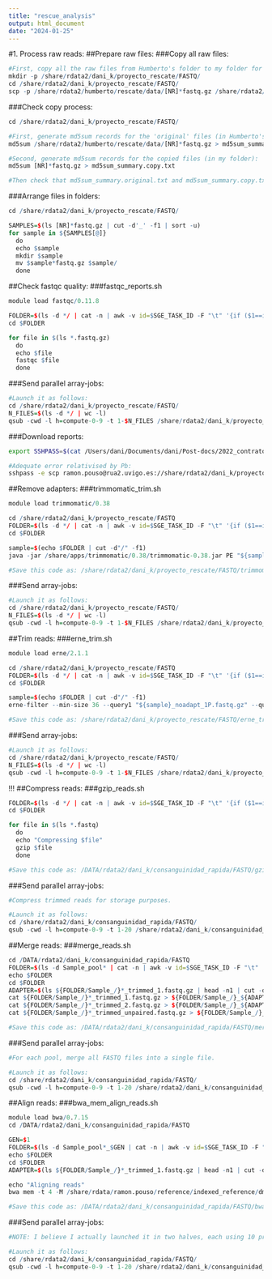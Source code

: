 ```yaml
---
title: "rescue_analysis"
output: html_document
date: "2024-01-25"
---
```


#1. Process raw reads:
##Prepare raw files:
###Copy all raw files:
```R

#First, copy all the raw files from Humberto's folder to my folder for this project:
mkdir -p /share/rdata2/dani_k/proyecto_rescate/FASTQ/
cd /share/rdata2/dani_k/proyecto_rescate/FASTQ/
scp -p /share/rdata2/humberto/rescate/data/[NR]*fastq.gz /share/rdata2/dani_k/proyecto_rescate/FASTQ/

```

###Check copy process:
```R

cd /share/rdata2/dani_k/proyecto_rescate/FASTQ/

#First, generate md5sum records for the 'original' files (in Humberto's folder):
md5sum /share/rdata2/humberto/rescate/data/[NR]*fastq.gz > md5sum_summary.original.txt

#Second, generate md5sum records for the copied files (in my folder):
md5sum [NR]*fastq.gz > md5sum_summary.copy.txt

#Then check that md5sum_summary.original.txt and md5sum_summary.copy.txt files are identical. They are!

```

###Arrange files in folders:
```R

cd /share/rdata2/dani_k/proyecto_rescate/FASTQ/

SAMPLES=$(ls [NR]*fastq.gz | cut -d'_' -f1 | sort -u)
for sample in ${SAMPLES[@]}
  do
  echo $sample
  mkdir $sample
  mv $sample*fastq.gz $sample/
  done

```


##Check fastqc quality:
###fastqc_reports.sh
```R

module load fastqc/0.11.8

FOLDER=$(ls -d */ | cat -n | awk -v id=$SGE_TASK_ID -F "\t" '{if ($1==id) printf ("%s\n", $2)}')
cd $FOLDER

for file in $(ls *.fastq.gz)
  do
  echo $file
  fastqc $file
  done

```

###Send parallel array-jobs:
```R

#Launch it as follows:
cd /share/rdata2/dani_k/proyecto_rescate/FASTQ/
N_FILES=$(ls -d */ | wc -l)
qsub -cwd -l h=compute-0-9 -t 1-$N_FILES /share/rdata2/dani_k/proyecto_rescate/FASTQ/fastqc_reports.sh

```

###Download reports:
```bash

export SSHPASS=$(cat /Users/dani/Documents/dani/Post-docs/2022_contrato_Vigo/drosophila_load/Analisis_dani/rua2.txt)

#Adequate error relativised by Pb:
sshpass -e scp ramon.pouso@rua2.uvigo.es://share/rdata2/dani_k/proyecto_rescate/FASTQ/*/*_fastqc.html /Users/dani/Documents/dani/Post-docs/2022_contrato_Vigo/drosophila_load/depresion_esteriles/fastqc/

```


##Remove adapters:
###trimmomatic_trim.sh
```R

module load trimmomatic/0.38

cd /share/rdata2/dani_k/proyecto_rescate/FASTQ
FOLDER=$(ls -d */ | cat -n | awk -v id=$SGE_TASK_ID -F "\t" '{if ($1==id) printf ("%s\n", $2)}')
cd $FOLDER

sample=$(echo $FOLDER | cut -d"/" -f1)
java -jar /share/apps/trimmomatic/0.38/trimmomatic-0.38.jar PE "${sample}_1.fastq.gz" "${sample}_2.fastq.gz" -baseout "${sample}_noadapt.fastq.gz" ILLUMINACLIP:/share/apps/trimmomatic/0.38/adapters/NexteraPE-PE.fa:2:30:10

#Save this code as: /share/rdata2/dani_k/proyecto_rescate/FASTQ/trimmomatic_trim.sh

```

###Send array-jobs:
```R

#Launch it as follows:
cd /share/rdata2/dani_k/proyecto_rescate/FASTQ/
N_FILES=$(ls -d */ | wc -l)
qsub -cwd -l h=compute-0-9 -t 1-$N_FILES /share/rdata2/dani_k/proyecto_rescate/FASTQ/trimmomatic_trim.sh

```


##Trim reads:
###erne_trim.sh
```R

module load erne/2.1.1

cd /share/rdata2/dani_k/proyecto_rescate/FASTQ
FOLDER=$(ls -d */ | cat -n | awk -v id=$SGE_TASK_ID -F "\t" '{if ($1==id) printf ("%s\n", $2)}')
cd $FOLDER

sample=$(echo $FOLDER | cut -d"/" -f1)
erne-filter --min-size 36 --query1 "${sample}_noadapt_1P.fastq.gz" --query2 "${sample}_noadapt_2P.fastq.gz" --output-prefix "${sample}_noadapt_trimmed" --gzip

#Save this code as: /share/rdata2/dani_k/proyecto_rescate/FASTQ/erne_trim.sh

```

###Send array-jobs:
```R

#Launch it as follows:
cd /share/rdata2/dani_k/proyecto_rescate/FASTQ/
N_FILES=$(ls -d */ | wc -l)
qsub -cwd -l h=compute-0-9 -t 1-$N_FILES /share/rdata2/dani_k/proyecto_rescate/FASTQ/erne_trim.sh

```

!!!
##Compress reads:
###gzip_reads.sh
```R

FOLDER=$(ls -d */ | cat -n | awk -v id=$SGE_TASK_ID -F "\t" '{if ($1==id) printf ("%s\n", $2)}')
cd $FOLDER

for file in $(ls *.fastq)
  do
  echo "Compressing $file"
  gzip $file
  done

#Save this code as: /DATA/rdata2/dani_k/consanguinidad_rapida/FASTQ/gzip_reads.sh

```

###Send parallel array-jobs:
```R

#Compress trimmed reads for storage purposes.

#Launch it as follows:
cd /share/rdata2/dani_k/consanguinidad_rapida/FASTQ/
qsub -cwd -l h=compute-0-9 -t 1-20 /share/rdata2/dani_k/consanguinidad_rapida/FASTQ/gzip_reads.sh

```


##Merge reads:
###merge_reads.sh
```R

cd /DATA/rdata2/dani_k/consanguinidad_rapida/FASTQ
FOLDER=$(ls -d Sample_pool* | cat -n | awk -v id=$SGE_TASK_ID -F "\t" '{if ($1==id) printf ("%s\n", $2)}')
echo $FOLDER
cd $FOLDER
ADAPTER=$(ls ${FOLDER/Sample_/}*_trimmed_1.fastq.gz | head -n1 | cut -d'_' -f3)
cat ${FOLDER/Sample_/}*_trimmed_1.fastq.gz > ${FOLDER/Sample_/}_${ADAPTER}_Lmerged_trimmed_1.fastq.gz
cat ${FOLDER/Sample_/}*_trimmed_2.fastq.gz > ${FOLDER/Sample_/}_${ADAPTER}_Lmerged_trimmed_2.fastq.gz
cat ${FOLDER/Sample_/}*_trimmed_unpaired.fastq.gz > ${FOLDER/Sample_/}_${ADAPTER}_Lmerged_trimmed_unpaired.fastq.gz

#Save this code as: /DATA/rdata2/dani_k/consanguinidad_rapida/FASTQ/merge_reads.sh

```

###Send parallel array-jobs:
```R

#For each pool, merge all FASTQ files into a single file.

#Launch it as follows:
cd /share/rdata2/dani_k/consanguinidad_rapida/FASTQ/
qsub -cwd -l h=compute-0-9 -t 1-20 /share/rdata2/dani_k/consanguinidad_rapida/FASTQ/merge_reads.sh

```


##Align reads:
###bwa_mem_align_reads.sh
```R

module load bwa/0.7.15
cd /DATA/rdata2/dani_k/consanguinidad_rapida/FASTQ

GEN=$1
FOLDER=$(ls -d Sample_pool*_$GEN | cat -n | awk -v id=$SGE_TASK_ID -F "\t" '{if ($1==id) printf ("%s\n", $2)}')
echo $FOLDER
cd $FOLDER
ADAPTER=$(ls ${FOLDER/Sample_/}*_trimmed_1.fastq.gz | head -n1 | cut -d'_' -f3)

echo "Aligning reads"
bwa mem -t 4 -M /share/rdata/ramon.pouso/reference/indexed_reference/dmel-all-chromosome-r6.14.fasta.gz ${FOLDER/Sample_/}_${ADAPTER}_Lmerged_trimmed_1.fastq.gz ${FOLDER/Sample_/}_${ADAPTER}_Lmerged_trimmed_2.fastq.gz > /DATA/rdata2/dani_k/consanguinidad_rapida/BAM/${FOLDER/Sample_/}_trimmed_bwa.sam

#Save this code as: /DATA/rdata2/dani_k/consanguinidad_rapida/FASTQ/bwa_mem_align_reads.sh

```

###Send parallel array-jobs:
```R

#NOTE: I believe I actually launched it in two halves, each using 10 processors.

#Launch it as follows:
cd /share/rdata2/dani_k/consanguinidad_rapida/FASTQ/
qsub -cwd -l h=compute-0-9 -t 1-20 /share/rdata2/dani_k/consanguinidad_rapida/FASTQ/bwa_mem_align_reads.sh

```
